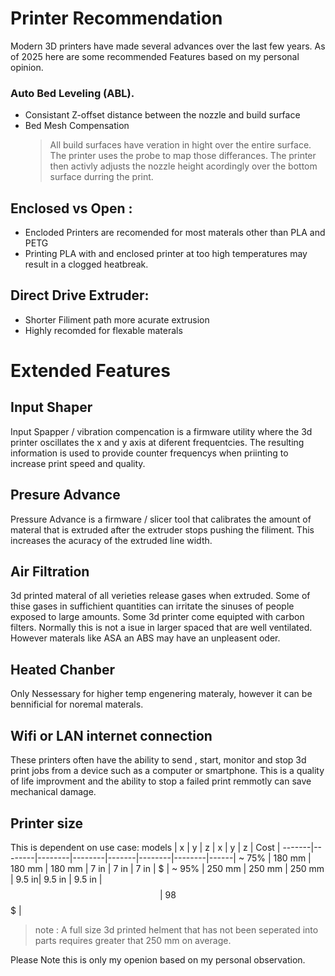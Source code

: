 


# Printer Recommendation

Modern 3D printers have made several advances over the last few years.
As of 2025 here are some recommended Features based on my personal opinion.



 ### Auto Bed Leveling (ABL). 
  - Consistant Z-offset distance between the nozzle and build surface
  - Bed Mesh Compensation
    > All build surfaces have veration in hight over the entire surface. The printer uses the probe to map those differances. The printer then activly adjusts the nozzle height acordingly over the bottom surface durring the print.
 
## Enclosed vs Open : 
  - Encloded Printers are recomended for most materals other than PLA and PETG
  - Printing PLA with and enclosed printer at too high temperatures may result in a clogged heatbreak.

## Direct Drive Extruder:
  - Shorter Filiment path more acurate extrusion
  - Highly recomded for flexable materals

# Extended Features

## Input Shaper
Input Spapper / vibration compencation is a firmware utility where the 3d printer oscillates the x and y axis at diferent frequentcies. The resulting information is used to provide counter frequencys when priinting to increase print speed and quality. 

## Presure Advance
Pressure Advance is a firmware / slicer tool that calibrates the amount of materal that is extruded after the extruder stops pushing the filiment. This increases the acuracy of the extruded line width.

## Air Filtration
3d printed materal of all verieties release gases when extruded. Some of thise gases in suffichient quantities can irritate the sinuses of people exposed to large amounts. Some 3d printer come equipted with carbon filters.
Normally this is not a isue in larger spaced that are well ventilated. However materals like ASA an ABS may have an unpleasent oder. 

## Heated Chanber 
Only Nessessary for higher temp engenering materaly, however it can be bennificial for noremal materals.

## Wifi or LAN internet connection
These printers often have the ability to send , start, monitor and stop 3d print jobs from a device such as a computer or smartphone. This is a quality of life improvment and the ability to stop a failed print remmotly can save mechanical damage. 

## Printer size
This is dependent on use case:
models | x      | y      | z      | x     | y      | z      | Cost |
-------|--------|--------|--------|-------|--------|--------|------|
~ 75%  | 180 mm | 180 mm | 180 mm | 7 in  | 7 in   | 7 in   | $    |
~ 95%  | 250 mm | 250 mm | 250 mm | 9.5 in| 9.5 in | 9.5 in | $$   |
~ 98%  | 350 mm | 350 mm | 350 mm | 13 in | 13 in  | 13 in  | $$$  |
> note : A full size 3d printed helment that has not been seperated into parts requires greater that 250 mm on average.

<Callout type="info"> 
Please Note this is only my openion based on my personal observation. 
</Callout>

